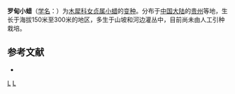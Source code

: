 {{Infraspeciesbox
| image = 
| image_caption = 
| status = 
| status_system = 
| genus = Ligustrum
| species = sinense
| varietas = luodianense
| authority = M. C. Chang
}}

'''罗甸小蜡'''（[[学名|学名]]：{{lang|la|''Ligustrum sinense'' var. ''luodianense''}}）为[[木犀科|木犀科]][[女贞属|女贞属]][[小蜡|小蜡]]的[[变种|变种]]。分布于[[中国大陆|中国大陆]]的[[贵州|贵州]]等地，生长于海拔150米至300米的地区，多生于山坡和河边灌丛中，目前尚未由人工引种栽培。

== 参考文献 ==
<div class="references-small">
* {{cite web| url =http://www.bioinfo.cn/db05/KmzwSpecies.php?action=view&id=30431| title =罗甸小蜡（变种）| work =《中国高等植物数据库全库》| publisher =中国科学院微生物研究所| author =昆明植物研究所| accessdate =2009-02-26| deadurl =yes| archiveurl =https://web.archive.org/web/20160305053733/http://www.bioinfo.cn/db05/KmzwSpecies.php?action=view&id=30431| archivedate =2016-03-05}}
</div>

{{taxonbar}}

[[Category:女贞属|L]]
[[Category:贵州植物|L]]
